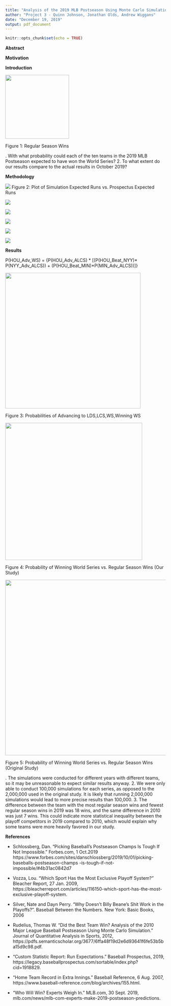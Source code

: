 ```yaml
---
title: "Analysis of the 2019 MLB Postseason Using Monte Carlo Simulation"
author: "Project 3 - Quinn Johnson, Jonathan Olds, Andrew Wiggans"
date: "December 19, 2019"
output: pdf_document
---
```


```r
knitr::opts_chunk$set(echo = TRUE)
```

\center __Abstract__ \center  

\begin{flushleft}

In 2010, The San Francisco Giants defeated the Texas Rangers to claim the World Series. More recently, in October 2019, the Washington Nationals overcame the Houston Astros to win their first championship. In both instances, fans across the country were held in disbelief as teams deemed “underdogs” battled through the postseason to win World Series championships. Following the Giants’ victory in 2010, a study was conducted by Thomas Rudelius at Cornell University titled “Did The Best Team Win? Analysis of the 2010 Major League Baseball Postseason Using Monte Carlo Simulation.” This study used 2010 regular season statistics to conduct 2,000,000 simulations of each possible postseason matchup, and concluded that the Giants and the Rangers were indeed the teams from each league that could have most likely expected to advance to the World Series, despite their regular season performance. In replicating and applying similar methods from the 2010 study to the 2019 MLB Postseason, we found that the Los Angeles Dodgers and the Astros were most heavily favored to compete for a championship. The Nationals however, wound up emerging victorious, while only given a 1.8\% chance of winning the World Series. That indicated the magnitude of their upset championship run this past October, showing us once again how sports are so prone to shocking victories and stunning defeats.

\end{flushleft}

\pagebreak

\center __Motivation__ \center

\begin{flushleft}

As upperclassmen statistics students, each with an interest in using our degrees to break into the sports industry, we all agreed early on that we wanted to use this project to enhance our statistical computing knowledge in the context of a specific sports-related problem. We all have a love for baseball specifically and have always found the ways that sports networks and TV analysts try to predict sporting outcomes (Ex: ESPN’s Win Probability and 538.com) intriguing. In discovering and reading the original study, which used Monte Carlo to simulate and predict the 2010 MLB Postseason, we knew instantly that we had found the work that we wanted to replicate for this assignment. Our introduction, methodology, results and references follow below. 

\end{flushleft}

\center __Introduction__ \center

\begin{flushleft}

The Major League Baseball postseason is a four round, single-elimination tournament designed to narrow a pool of ten teams down to one champion. The ten teams that compete in the postseason earn berths by possessing one of the top five records in either the American League or National League, after a 162-game regular season. Thus, and understandably so, analysts and fans tend to use regular season record as a basis for predicting which teams will perform well or not in the postseason. Figure 1 below shows the number of regular season wins for each of the ten teams that competed in the 2019 MLB Postseason. 

\end{flushleft}

![](images/regseaswin.png){width=200px}


\center Figure 1: Regular Season Wins \center

\begin{flushleft}

To an extent, this is a fair way to assess a team’s ability; if a team won 105 games, one would expect them to defeat a team with just 90 wins more often than not. But, perhaps more so than any other professional sport, baseball postseason play is inherently incredibly unpredictable. 

As noted in the original 2010 study, a 2006 Baseball Prospectus examination of postseason success found a mere .22 correlation (Silver \& Perry) between postseason success points and regular season winning percentage. There are many reasons why regular season success is not an accurate predictor of postseason success. 

The original study noted three factors: (1) run scoring in baseball is not linear in nature, (2) teams in the postseason rely heavily on four-men pitching rotations instead of the common five in the regular season, and (3) a team only needs to win three,(now four if a wild-card team) series to win a championship, meaning some teams may face teams they match up well against, and others may simply face a tougher opponent early on (Rudelius). A 2019 Forbes article mentioned several other factors that add to the difficulty found in predicting postseason baseball. For example, teams may enter the postseason on winning streaks or losing streaks, meaning that momentum, or lack thereof, can alter the outcome of a series. 

Furthermore, teams may have injuries or players that are tired, rested, or over-rested. Other factors include the home-field advantage that comes from fan support and players being familiar with their home ballpark, as well as payroll, which can play a large role in roster quality. (Schlossberg) Finally, according to Bleacher Report, only 10 of 30 teams (33\%) qualify for the MLB playoffs every season, which is the lowest percentage of any of the four major sports, indicating that the teams competing in the playoffs are usually very close in skill level, meaning that there is not typically an overwhelming favorite (Vozza). 

For all of these reasons, postseason baseball can be difficult to predict, especially with regression models. As such, despite the difficulties named above, it was our objective to use Monte Carlo methods to simulate the 2019 Major League Baseball postseason. Similar to the goals of the original study, it was our objective to answer the following two questions:

\end{flushleft}

\center
1. With what probability could each of the ten teams in the 2019 MLB Postseason expected to have won the World Series?
2. To what extent do our results compare to the actual results in October 2019?
\center

\center __Methodology__ \center

\begin{flushleft}

Our biggest challenge in this project was working to replicate, as closely as possible, the methods found in the 2010 study. What at first seemed clear in the original paper proved many times, in many different situations, to be unclear and incomplete. This was largely because Rudelius did not include any R code in his paper, so it took a fair bit of interpretation and inference to be able to move forward at various points. However, Rudelius did still give us a rough outline of his methodology in his paper, and it was within this framework that we worked to collect, clean and work with the data we needed to reach a point where we could run simulations. 

To begin, we had to gather all of the necessary data from BaseballReference.com. This included the pitching and batting data from all ten postseason teams, as well as some league wide data. This data required cleaning and manipulating to be useful. The main work that needed to be done was narrowing down the entire pitching staff of each team into the four primary starters and one, compilation reliever. The four starters formed the starting rotation that each team would use in the postseason and the bullpen was simplified into one reliever that entered each game in the 7th inning until it was over. (to simplify the simulations by not requiring coaching decisions to be included). This compilation reliever was the average of the team’s five most prolific relievers, again, to simplify the simulations. 

Work also had to be done to trim and clean each team’s batting data. Again, for the sake of simplifying simulations, it was assumed that each team used the same 9 man batting lineup in each game of each series. These lineups were created by cross-referencing the batter data with the MLB.com website that posted the lineups of each game this postseason. When all was said and done, these 9 batter lineups consisted of 8 fielders, as well as each team’s designated hitter for American League teams and World Series games played when the American League team was home, or a pitcher for National League teams and World Series games where the National League team was home. Rather than using the individual pitchers’ statistics for each team, which have a very small sample size, the overall average batting statistics of all pitchers in the 2019 regular season was used for each team. This means all pitchers were treated as equal hitters. 

Next, each batter and pitcher’s probabilities of either hitting or giving up a single, double, triple, home run or walk was required to be calculated. These values, along with the American League’s averages (due to complications with not having designated hitters in the National League), were used in the log5 calculations later to simulate each specific at-bat matchup between batter and pitcher. Once the data was fully cleaned, we could begin to work on simulating baseball plays.

We started simple, only simulating one inning at a time, using league average data and controlled for baserunner locations on the bases and number of outs. This helped us determine the accuracy of the simulation compared to real life data. An inning was ran by sampling one value with the possible outcomes being the batter is out, he hit a single, double, etc., each with the league average probability of occurrence (altered later to be the pitcher vs. batter matchup using the log5 method). Given the outcome, the base runners, outs and runs scored would update to the most common scenario. For example, if a runner is on second and the batter hits a single, it is assumed the runner will score. This of course is not always the case, but those are outlier examples and the simulation would become too convoluted if all possible baseball scenarios were accounted for. 

Once we were able to make the inning simulation run until three outs were recorded, we were able to test all 24 possible base-out scenarios (no one on base with no outs, runner on first with one out, bases loaded with two outs, etc.) and gather the expected runs from each situation. Each scenario was simulated 10,000,000 times. Then, the mean runs scored from the simulation were compared to the expected runs from the 2019 MLB regular season from Baseball Prospectus (“Custom Statistic Report: Run Expectations”). The results weren’t perfect, but they gave reassurance about the model simulator being able to run baseball innings to completion and being able to track runs, which is obviously crucial in this project. If the simulator were perfect, the simulation vs prospectus linear model would have a slope of one and the intercept would be zero. In reality, the slope was 0.854 and the intercept was 0.091. This isn’t terrible, as the results are actually pretty close to ideal when the expected runs are between 0 and 1.5, but the results start tailing off a little bit between 1.5 and 2.5, as seen below:

\end{flushleft}

![](images/exp_runs.png)
\center Figure 2: Plot of Simulation Expected Runs vs. Prospectus Expected Runs \center

\begin{flushleft}
We already knew the simulation wouldn’t be perfect, as baseball is unpredictable and there are many different situations and plays that would be very difficult to model, but knowing that the results were in the ballpark of where they should be was reassuring enough to continue on with the project. The obvious step following the completion of the inning simulator was to scale up and build a game simulator. 

The first component needed to run a game was to establish the teams playing, which pitcher from each team is starting and building the pitching vs batting probabilities needed to run the plays. The log5 method of determining specific probabilities of batting plays is as follows:

\end{flushleft}

![](images/log5.png)

\begin{flushleft}

In the above formula, $\sf{P(Single)_{Batter}}$ is the probability that a specific batter singles in any plate appearance, $\sf{P(Single)_{Pitcher}}$ is the probability that a specific pitcher allows a single in any plate appearance and $\sf{P(Single)_{LgAvg}}$ is the American League league-wide probability of a single occurring. The probability of a double, triple, home run or walk was calculated in the same way. 

As a specific example, consider Cody Bellinger of the Los Angeles Dodgers facing Stephen Strasburg of the Washington Nationals. The probabilities of Cody Bellinger achieving any of the five events are below: 

\end{flushleft}

![](images/matchups_b.png)

\begin{flushleft}

Similarly, the probabilities of Stephen Strasburg allowing any of the five events are as follows: 

\end{flushleft}

![](images/matchups_a.png)

\begin{flushleft}

So, if we consider the league average probabilities: 

\end{flushleft}

![](images/matchups_c.png)

\begin{flushleft}

And put all three sets of probabilities into the log5 method,, the following probabilities describe the chances of a single, double, triple, home run and walk occurring when Cody Bellinger faces Stephen Strasburg:

\end{flushleft}

![](images/matchups_d.png)


\begin{flushleft}

Now having a way to obtain all of the needed probabilities we could fully simulate a game. Each inning was started with no runners on base and with zero outs, as usual, and ran until three outs were recorded. This stayed the same until the seventh inning, at which the starter was replaced with the reliever to play out the final three innings. To easily roll innings into the next, without mixing up teams and over-complicating the simulation, the game was essentially ran twice. First, the “away” team would bat for all nine innings and their runs were recorded, then the “home” team played nine innings on offense with their total runs recorded as well. In case that the game ended in a tie, rather than complicating the simulation with extra innings or splitting the odds of winning to 50/50, a Baseball Reference blog found that home teams win games that go beyond nine innings 53.1\% of the time. (“Home Team Record in Extra Innings.”) Therefore, if the game was tied after nine innings, one sample was taken with the home team given a 53.1\% chance of winning. Once the game was complete, the scores and the winner were reported. 

After we reached a point where full games could be successfully simulated, we could scale all the way up to simulating series.  All possible series, given the actual 2019 MLB postseason seeding, were simulated 100,000 times. This means that the two wild card games, six possible Divisional Round matchups, 12 possible Championship Round matchups and 25 possible World Series matchups were simulated and each team’s probability of winning a series was naturally calculated by dividing the total number of simulated series won by 100,000.

\end{flushleft}

\pagebreak

\center __Results__ \center

\begin{flushleft}

After running the 100,000 simulations of every possible matchup, we were left with the estimated probabilities that Team A would beat Team B for each series. For example, after simulating the AL Wild Card Game between the Oakland Athletics and Tampa Bay Rays, our model estimated that Oakland would win 52.3\% of the time and Tampa Bay would win the remaining 47.7\%. However, our goal was not just to determine the probabilities of each team beating each team that they played, but their overall probabilities of advancing to each round of the postseason, culminating in each team’s probability of winning the World Series. 

As such, the probability of each team advancing to a particular round of the postseason was calculated as the probability of that team making it to the previous round, multiplied by the sum of the probabilities that that team would beat each possible opponent in the previous round, weighted by the odds of them facing that opponent. For example, the probability of the Houston Astros advancing to the World Series was calculated as:

\end{flushleft}

\center 
P(HOU_Adv_WS) =  {P(HOU_Adv_ALCS) * [(P(HOU_Beat_NYY)* P(NYY_Adv_ALCS))  +   (P(HOU_Beat_MIN)*P(MIN_Adv_ALCS))]}
\center

\begin{flushleft}

It is through this method that we calculated the probabilities of each team advancing to the League Division Series (LDS), League Championship Series (LCS) and the World Series (WS), as well as each team winning the World Series. Those results are summarized in Figure 3 below.

\end{flushleft}

![](images/net_probs.png){width=425px}

\center Figure 3: Probabilities of Advancing to LDS,LCS,WS,Winning WS
\center

\begin{flushleft}

Seeing that the results in the table above are sorted by league and by odds of winning the World Series, we note that the Houston Astros and Los Angeles Dodgers were heavily favored by our model; both were given over a 50\% chance of advancing to the World Series and our simulation tells us that one of those two teams could have expected to win the World Series over 7 times out of 10 (33.5 + 39.8 = 73.3\%). 

It obviously follows that any other team winning, or even advancing to the World Series would be a surprise according to our simulations. None of the 8 other teams outside of the Dodgers or Astros were even given a 10\% chance of winning the World Series, and the four wild card teams (Nationals, Rays, Athletics, Brewers) were all heavy underdogs, each with individual probabilities of less than 2\%. However, it is of note that the Nationals were given the greatest odds of winning the World Series among the wild card teams at 1.8\%.

In real life, it was the Washington Nationals who defeated the Houston Astros 4 games to 3 in the World Series. So, as stated above, our simulation was half correct in predicting an Astros-Dodgers World Series as the most likely matchup. The Astros and Dodgers were far and away the best two regular season teams in the postseason, and this was a popular pick among analysts as well, as 6 of 10 MLB.com analysts picked the same World Series matchup in their pre-postseason predictions (“Who Will Win? Experts Weigh In”). However, the more concerning trend in our simulation results is the seemingly high correlation between regular season wins and probability of winning the World Series, especially compared to the original study. Figures 4 and 5 below show the relationships more clearly. 

\end{flushleft}

![](images/correlations.png){width=430px}

\center Figure 4: Probability of Winning World Series vs. Regular Season Wins (Our Study)
\center

![](images/correlations2010.png){width=550px}

\center Figure 5: Probability of Winning World Series vs. Regular Season Wins (Original Study)
\center

\begin{flushleft}

Whereas the original study was much more balanced in its results, our simulation clearly contained heavy bias towards teams with more regular season wins. There are several reasons why this might have been the case:

\end{flushleft}

\center
1. The simulations were conducted for different years with different teams, so it may be unreasonable to expect similar results anyway.
2. We were only able to conduct 100,000 simulations for each series, as opposed to the 2,000,000 used in the original study. It is likely that running 2,000,000 simulations would lead to more precise results than 100,000. 
3. The difference between the team with the most regular season wins and fewest regular season wins in 2019 was 18 wins, and the same difference in 2010 was just 7 wins. This could indicate more statistical inequality between the playoff competitors in 2019 compared to 2010, which would explain why some teams were more heavily favored in our study.
\center

\begin{flushleft}

In more general terms, there are many other sources of possible error that may have affected the accuracy of our simulations. These include the failure to include events such as sacrifice flies, sacrifice bunts, and double plays, all of which influence scoring, discrepancies between baserunning in the simulation and baserunning in real life (Ex: runners not always scoring from 2nd on a single), the effect that momentum and home field advantage has in playoff baseball, the failure to adjust to differences in ballpark dimensions, which influence run-scoring, the failure to account for defense and fielding in the model, and any form of coaching strategy such as decisions to use pinch-hitters or changing pitchers in-game. These, and other potential sources of error, may have small individual effects, but could contribute to some inaccuracy in our simulations. 

	In further study, it would be beneficial to test this model both with other postseason years (ex: 2011-2018), and with more simulations of each series. These would allow us to test the accuracy of our model beyond one set of simulations. It would also be intriguing, though difficult, to figure out how to adjust our model to include more complicated events such as sacrifice flies, and adjust for external factors such as ballpark dimensions. 

	This project enabled us, as enthusiastic sports fans, to examine a specific sports-related problem with the knowledge we’ve acquired this past semester. It was a unique experience to attempt to replicate a published study as accurately as possible, and while there were several ways in which we could have fallen short of the significance and accuracy of the original study, we ended up with results that were plausible and believable, which in the timeframe we had, was the most important outcome to us. We do hope to refine and work with this project in the future to continue to grow our own understanding of Monte Carlo and improve our ability to simulate baseball accurately.

\end{flushleft}

\pagebreak

\center 
__References__ 
\center  

- Schlossberg, Dan. "Picking Baseball's Postseason Champs Is Tough If Not Impossible." Forbes.com, 1 Oct.2019 https://www.forbes.com/sites/danschlossberg/2019/10/01/picking-baseballs-postseason-champs
-is-tough-if-not-impossible/#4b31ac0842d7

- Vozza, Lou. “Which Sport Has the Most Exclusive Playoff System?” Bleacher Report, 27 Jan. 2009, https://bleacherreport.com/articles/116150-which-sport-has-the-most-exclusive-playoff-system.

- Silver, Nate and Dayn Perry. “Why Doesn’t Billy Beane’s Shit Work in the
Playoffs?”. Baseball Between the Numbers. New York: Basic Books, 2006

- Rudelius, Thomas W. “Did the Best Team Win? Analysis of the 2010 Major League Baseball Postseason Using Monte Carlo Simulation.” Journal of Quantitative Analysis in Sports, 2012, https://pdfs.semanticscholar.org/3677/6ffa48f19d2e6d93641f6fe53b5ba15d9c98.pdf.

- “Custom Statistic Report: Run Expectations.” Baseball Prospectus, 2019, https://legacy.baseballprospectus.com/sortable/index.php?cid=1918829.

- “Home Team Record in Extra Innings.” Baseball Reference, 6 Aug. 2007, https://www.baseball-reference.com/blog/archives/155.html.

- “Who Will Win? Experts Weigh In.” MLB.com, 30 Sept. 2019, mlb.com/news/mlb-com-experts-make-2019-postseason-predictions.




